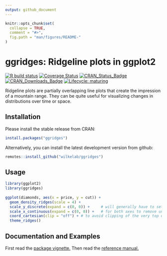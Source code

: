 ```yaml
---
output: github_document
---
```


<!-- README.md is generated from README.Rmd. Please edit that file -->

```r
knitr::opts_chunk$set(
  collapse = TRUE,
  comment = "#>",
  fig.path = "man/figures/README-"
)
```

# ggridges: Ridgeline plots in ggplot2

<!-- badges: start -->
[![R build status](https://github.com/wilkelab/ggridges/workflows/R-CMD-check/badge.svg)](https://github.com/wilkelab/ggridges/actions)
[![Coverage Status](https://img.shields.io/codecov/c/github/wilkelab/ggridges/master.svg)](https://codecov.io/github/wilkelab/ggridges?branch=master)
[![CRAN_Status_Badge](https://www.r-pkg.org/badges/version/ggridges)](https://CRAN.R-project.org/package=ggridges)
[![CRAN_Downloads_Badge](https://cranlogs.r-pkg.org/badges/ggridges)](https://cranlogs.r-pkg.org/downloads/total/last-month/ggridges)
[![Lifecycle: maturing](https://img.shields.io/badge/lifecycle-maturing-blue.svg)](https://lifecycle.r-lib.org/articles/stages.html#maturing)
<!-- badges: end -->

Ridgeline plots are partially overlapping line plots that create the impression of a mountain range. They can be quite useful for visualizing changes in distributions over time or space.

## Installation

Please install the stable release from CRAN:

```r
install.packages("ggridges")
```

Alternatively, you can install the latest development version from github:

```r
remotes::install_github("wilkelab/ggridges")
```

## Usage

```r
library(ggplot2)
library(ggridges)
    
ggplot(diamonds, aes(x = price, y = cut)) +
  geom_density_ridges(scale = 4) + 
  scale_y_discrete(expand = c(0, 0)) +     # will generally have to set the `expand` option
  scale_x_continuous(expand = c(0, 0)) +   # for both axes to remove unneeded padding
  coord_cartesian(clip = "off") + # to avoid clipping of the very top of the top ridgeline
  theme_ridges()
```

## Documentation and Examples

First read the [package vignette.](https://wilkelab.org/ggridges/articles/introduction.html) Then read the [reference manual.](https://wilkelab.org/ggridges/reference/index.html)
